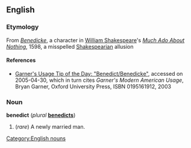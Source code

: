 ==English==
=== Etymology===
From {{E.}} ''[[Benedicke]]'', a character in [[w:Shakespeare|William Shakespeare]]'s ''[[w:Much Ado About Nothing|Much Ado About Nothing]]'', 1598, a misspelled [[Shakespearian]] allusion

==== References ====
*[http://www.us.oup.com./us/apps/totd/usage/archive/display.jsp?name=usage&id=101 Garner's Usage Tip of the Day: "Benedict/Benedicke"], accessed on 2005-04-30, which in turn cites ''Garner's Modern American Usage'', Bryan Garner, Oxford University Press, ISBN 0195161912, 2003

=== Noun ===
'''benedict''' (''plural'' '''[[benedicts]]''')

#(''rare'') A newly married man.

[[Category:English nouns]]
